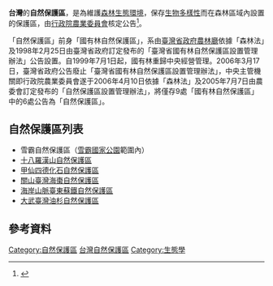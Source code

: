 '''台灣'''的'''自然保護區'''，是為維護[[森林|森林]][[生態環境|生態環境]]，保存[[生物多樣性|生物多樣性]]而在森林區域內設置的保護區，由[[行政院農業委員會|行政院農業委員會]]核定公告<ref>{{cite web|url=http://conservation.forest.gov.tw/ct.asp?xItem=3002&CtNode=205&mp=10|title=台灣地區自然保護區域現況|publisher=農委會林務局|date=2014-07-09|accessdate=2014-10-30|deadurl=yes|archiveurl=https://web.archive.org/web/20141016033510/http://conservation.forest.gov.tw/ct.asp?xItem=3002&CtNode=205&mp=10|archivedate=2014-10-16}}</ref>。

「自然保護區」前身「國有林自然保護區」，系由[[臺灣省政府|臺灣省政府農林廳]]依據「森林法」及1998年2月25日由臺灣省政府訂定發布的「臺灣省國有林自然保護區設置管理辦法」公告設置。自1999年7月1日起，國有林重歸中央經營管理。2006年3月17日，臺灣省政府公告廢止「臺灣省國有林自然保護區設置管理辦法」，中央主管機關即行政院農業委員會遂于2006年4月10日依據「森林法」及2005年7月7日由農委會訂定發布的「自然保護區設置管理辦法」，將僅存9處「國有林自然保護區」中的6處公告為「自然保護區」。

==自然保護區列表==
*雪霸自然保護區（[[雪霸國家公園|雪霸國家公園]]範圍內）
*[[十八羅漢山|十八羅漢山自然保護區]]
*[[甲仙四德化石自然保護區|甲仙四德化石自然保護區]]
*[[關山臺灣海棗自然保護區|關山臺灣海棗自然保護區]]
*[[海岸山脈臺東蘇鐵自然保護區|海岸山脈臺東蘇鐵自然保護區]]
*[[大武臺灣油杉自然保護區|大武臺灣油杉自然保護區]]

==參考資料==
{{Reflist}}

{{中華民國自然保護區}}

[[Category:自然保護區|Category:自然保護區]]
[[Category:台灣自然保護區|]]
[[Category:生態學|Category:生態學]]